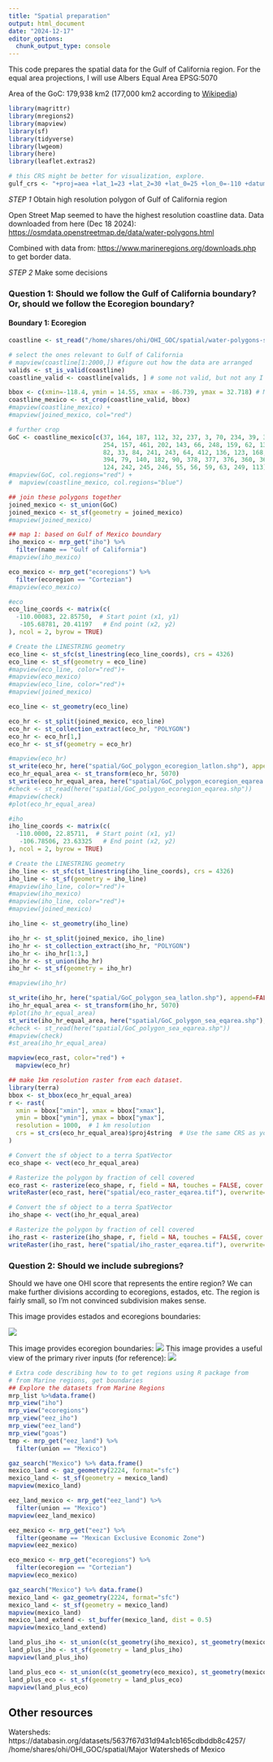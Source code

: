 ```yaml
---
title: "Spatial preparation"
output: html_document
date: "2024-12-17"
editor_options: 
  chunk_output_type: console
---
```


This code prepares the spatial data for the Gulf of California region. For the equal area projections, I will use Albers Equal Area EPSG:5070

Area of the GoC: 179,938 km2 (177,000 km2 according to [Wikipedia](https://en.wikipedia.org/wiki/Gulf_of_California))

```r
library(magrittr)
library(mregions2)
library(mapview)
library(sf)
library(tidyverse)
library(lwgeom)
library(here)
library(leaflet.extras2)

# this CRS might be better for visualization, explore.
gulf_crs <- "+proj=aea +lat_1=23 +lat_2=30 +lat_0=25 +lon_0=-110 +datum=WGS84 +units=m +no_defs"

```

*STEP 1* Obtain high resolution polygon of Gulf of California region

Open Street Map seemed to have the highest resolution coastline data. Data downloaded from here (Dec 18 2024): <https://osmdata.openstreetmap.de/data/water-polygons.html>

Combined with data from: <https://www.marineregions.org/downloads.php> to get border data.

*STEP 2* Make some decisions

### Question 1: Should we follow the Gulf of California boundary? Or, should we follow the Ecoregion boundary?

#### Boundary 1: Ecoregion

```r

coastline <- st_read("/home/shares/ohi/OHI_GOC/spatial/water-polygons-split-4326/water_polygons.shp")

# select the ones relevant to Gulf of California
# mapview(coastline[1:2000,]) #figure out how the data are arranged
valids <- st_is_valid(coastline)
coastline_valid <- coastline[valids, ] # some not valid, but not any I care about.

bbox <- c(xmin=-118.4, ymin = 14.55, xmax = -86.739, ymax = 32.718) # Mexico boundaries
coastline_mexico <- st_crop(coastline_valid, bbox)
#mapview(coastline_mexico) +
#mapview(joined_mexico, col="red")

# further crop
GoC <- coastline_mexico[c(37, 164, 187, 112, 32, 237, 3, 70, 234, 39, 31, 65, 142,
                          254, 157, 461, 202, 143, 66, 248, 159, 62, 139,
                          82, 33, 84, 241, 243, 64, 412, 136, 123, 168, 393,
                          394, 79, 140, 182, 90, 378, 377, 376, 360, 361, 362, 363,  60, 169, 161, 137, 
                          124, 242, 245, 246, 55, 56, 59, 63, 249, 113),]
#mapview(GoC, col.regions="red") + 
#  mapview(coastline_mexico, col.regions="blue")

## join these polygons together
joined_mexico <- st_union(GoC)
joined_mexico <- st_sf(geometry = joined_mexico)
#mapview(joined_mexico)

## map 1: based on Gulf of Mexico boundary
iho_mexico <- mrp_get("iho") %>%
  filter(name == "Gulf of California")
#mapview(iho_mexico)

eco_mexico <- mrp_get("ecoregions") %>%
  filter(ecoregion == "Cortezian")
#mapview(eco_mexico)

#eco
eco_line_coords <- matrix(c(
  -110.00083, 22.85750,  # Start point (x1, y1)
   -105.68781, 20.41197   # End point (x2, y2)
), ncol = 2, byrow = TRUE)

# Create the LINESTRING geometry
eco_line <- st_sfc(st_linestring(eco_line_coords), crs = 4326)
eco_line <- st_sf(geometry = eco_line)
#mapview(eco_line, color="red")+
#mapview(eco_mexico)
#mapview(eco_line, color="red")+
#mapview(joined_mexico)

eco_line <- st_geometry(eco_line)

eco_hr <- st_split(joined_mexico, eco_line)
eco_hr <- st_collection_extract(eco_hr, "POLYGON")
eco_hr <- eco_hr[1,]
eco_hr <- st_sf(geometry = eco_hr)

#mapview(eco_hr)
st_write(eco_hr, here("spatial/GoC_polygon_ecoregion_latlon.shp"), append=FALSE)
eco_hr_equal_area <- st_transform(eco_hr, 5070)
st_write(eco_hr_equal_area, here("spatial/GoC_polygon_ecoregion_eqarea.shp"), append=FALSE)
#check <- st_read(here("spatial/GoC_polygon_ecoregion_eqarea.shp"))
#mapview(check)
#plot(eco_hr_equal_area)
```


```r
#iho
iho_line_coords <- matrix(c(
  -110.0000, 22.85711,  # Start point (x1, y1)
   -106.78506, 23.63325   # End point (x2, y2)
), ncol = 2, byrow = TRUE)

# Create the LINESTRING geometry
iho_line <- st_sfc(st_linestring(iho_line_coords), crs = 4326)
iho_line <- st_sf(geometry = iho_line)
#mapview(iho_line, color="red")+
#mapview(iho_mexico)
#mapview(iho_line, color="red")+
#mapview(joined_mexico)

iho_line <- st_geometry(iho_line)

iho_hr <- st_split(joined_mexico, iho_line)
iho_hr <- st_collection_extract(iho_hr, "POLYGON")
iho_hr <- iho_hr[1:3,]
iho_hr <- st_union(iho_hr)
iho_hr <- st_sf(geometry = iho_hr)

#mapview(iho_hr)

st_write(iho_hr, here("spatial/GoC_polygon_sea_latlon.shp"), append=FALSE)
iho_hr_equal_area <- st_transform(iho_hr, 5070)
#plot(iho_hr_equal_area)
st_write(iho_hr_equal_area, here("spatial/GoC_polygon_sea_eqarea.shp"), append=FALSE)
#check <- st_read(here("spatial/GoC_polygon_sea_eqarea.shp"))
#mapview(check)
#st_area(iho_hr_equal_area)

```

```r
mapview(eco_rast, color="red") +
  mapview(eco_hr)

```

```r
## make 1km resolution raster from each dataset.
library(terra)
bbox <- st_bbox(eco_hr_equal_area)
r <- rast(
  xmin = bbox["xmin"], xmax = bbox["xmax"],
  ymin = bbox["ymin"], ymax = bbox["ymax"],
  resolution = 1000,  # 1 km resolution
  crs = st_crs(eco_hr_equal_area)$proj4string  # Use the same CRS as your polygon
)

# Convert the sf object to a terra SpatVector
eco_shape <- vect(eco_hr_equal_area)

# Rasterize the polygon by fraction of cell covered
eco_rast <- rasterize(eco_shape, r, field = NA, touches = FALSE, cover = TRUE)
writeRaster(eco_rast, here("spatial/eco_raster_eqarea.tif"), overwrite=TRUE)

# Convert the sf object to a terra SpatVector
iho_shape <- vect(iho_hr_equal_area)

# Rasterize the polygon by fraction of cell covered
iho_rast <- rasterize(iho_shape, r, field = NA, touches = FALSE, cover = TRUE)
writeRaster(iho_rast, here("spatial/iho_raster_eqarea.tif"), overwrite=TRUE)
```

### Question 2: Should we include subregions?

Should we have one OHI score that represents the entire region? We can make further divisions according to ecoregions, estados, etc. The region is fairly small, so I'm not convinced subdivision makes sense.

This image provides estados and ecoregions boundaries:

![](images/GoC_estados.jpeg)

This image provides ecoregion boundaries:
![](images/GoC_ecoregions.jpeg)
This image provides a useful view of the primary river inputs (for reference):
![](images/GoC_rivers.jpeg)


```r

# Extra code describing how to to get regions using R package from 
# from Marine regions, get boundaries
## Explore the datasets from Marine Regions
mrp_list %>%data.frame()
mrp_view("iho")
mrp_view("ecoregions")
mrp_view("eez_iho")
mrp_view("eez_land")
mrp_view("goas")
tmp <- mrp_get("eez_land") %>%
  filter(union == "Mexico")

gaz_search("Mexico") %>% data.frame()
mexico_land <- gaz_geometry(2224, format="sfc")
mexico_land <- st_sf(geometry = mexico_land)
mapview(mexico_land)

eez_land_mexico <- mrp_get("eez_land") %>%
  filter(union == "Mexico")
mapview(eez_land_mexico)

eez_mexico <- mrp_get("eez") %>%
  filter(geoname == "Mexican Exclusive Economic Zone")
mapview(eez_mexico)

eco_mexico <- mrp_get("ecoregions") %>%
  filter(ecoregion == "Cortezian")
mapview(eco_mexico)

gaz_search("Mexico") %>% data.frame()
mexico_land <- gaz_geometry(2224, format="sfc")
mexico_land <- st_sf(geometry = mexico_land)
mapview(mexico_land)
mexico_land_extend <- st_buffer(mexico_land, dist = 0.5)
mapview(mexico_land_extend)

land_plus_iho <- st_union(c(st_geometry(iho_mexico), st_geometry(mexico_land))) 
land_plus_iho <- st_sf(geometry = land_plus_iho)
mapview(land_plus_iho)

land_plus_eco <- st_union(c(st_geometry(eco_mexico), st_geometry(mexico_land_extend))) 
land_plus_eco <- st_sf(geometry = land_plus_eco)
mapview(land_plus_eco)

```

## Other resources
Watersheds: https://databasin.org/datasets/5637f67d31d94a1cb165cdbddb8c4257/
/home/shares/ohi/OHI_GOC/spatial/Major Watersheds of Mexico